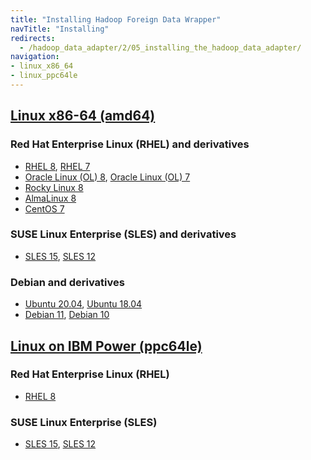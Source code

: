 ```yaml
---
title: "Installing Hadoop Foreign Data Wrapper"
navTitle: "Installing"
redirects:
  - /hadoop_data_adapter/2/05_installing_the_hadoop_data_adapter/
navigation:
- linux_x86_64
- linux_ppc64le
---
```


## [Linux x86-64 (amd64)](linux_x86_64)
### Red Hat Enterprise Linux (RHEL) and derivatives
- [RHEL 8](linux_x86_64/hadoop_rhel_8), [RHEL 7](linux_x86_64/hadoop_rhel_7)
- [Oracle Linux (OL) 8](linux_x86_64/hadoop_rhel_8), [Oracle Linux (OL) 7](linux_x86_64/hadoop_rhel_7)
- [Rocky Linux 8](linux_x86_64/hadoop_other_linux_8)
- [AlmaLinux 8](linux_x86_64/hadoop_other_linux_8)
- [CentOS 7](linux_x86_64/hadoop_centos_7)
### SUSE Linux Enterprise (SLES) and derivatives
- [SLES 15](linux_x86_64/hadoop_sles_15), [SLES 12](linux_x86_64/hadoop_sles_12)
### Debian and derivatives
- [Ubuntu 20.04](linux_x86_64/hadoop_ubuntu_20), [Ubuntu 18.04](linux_x86_64/hadoop_ubuntu_18)
- [Debian 11](linux_x86_64/hadoop_debian_11), [Debian 10](linux_x86_64/hadoop_debian_10)
## [Linux on IBM Power (ppc64le)](linux_ppc64le)
### Red Hat Enterprise Linux (RHEL)
- [RHEL 8](linux_ppc64le/hadoop_rhel_8)
### SUSE Linux Enterprise (SLES)
- [SLES 15](linux_ppc64le/hadoop_sles_15), [SLES 12](linux_ppc64le/hadoop_sles_12)

